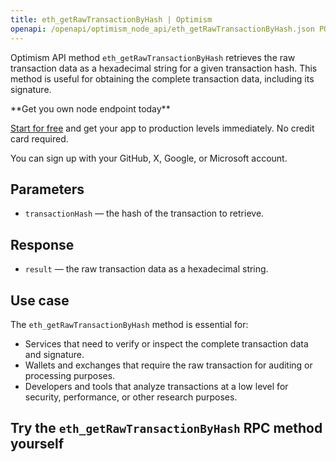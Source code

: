 ---
title: eth_getRawTransactionByHash | Optimism
openapi: /openapi/optimism_node_api/eth_getRawTransactionByHash.json POST /efb0a5eccd2caa5135eb54eba6f7f300
---

Optimism API method `eth_getRawTransactionByHash` retrieves the raw transaction data as a hexadecimal string for a given transaction hash. This method is useful for obtaining the complete transaction data, including its signature.

<Check>
**Get you own node endpoint today**

[Start for free](https://console.chainstack.com/) and get your app to production levels immediately. No credit card required.

You can sign up with your GitHub, X, Google, or Microsoft account.
</Check>


## Parameters

* `transactionHash` — the hash of the transaction to retrieve.

## Response

* `result` — the raw transaction data as a hexadecimal string.

## Use case

The `eth_getRawTransactionByHash` method is essential for:

* Services that need to verify or inspect the complete transaction data and signature.
* Wallets and exchanges that require the raw transaction for auditing or processing purposes.
* Developers and tools that analyze transactions at a low level for security, performance, or other research purposes.

## Try the `eth_getRawTransactionByHash` RPC method yourself